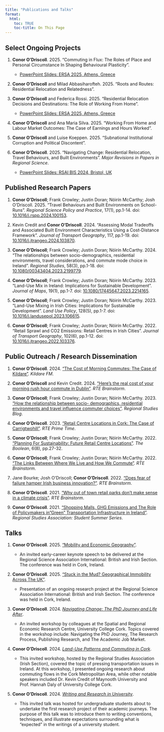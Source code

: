 ```yaml
---
title: "Publications and Talks"
format: 
  html:
    toc: TRUE
    toc-title: On This Page
---
```


## Select Ongoing Projects

1.  **Conor O'Driscoll**. 2025. "Commuting in Flux: The Roles of Place
    and Personal Circumstance In Shaping Behavioural Plasticity".
    
    - [PowerPoint Slides: ERSA 2025, Athens, Greece](PPTs/ERSA_EVENT_2025.pdf)

2.  **Conor O’Driscoll** and Milad Abbasiharofteh. 2025. "Roots and
    Routes: Residential Relocation and Relatedness".

3.  **Conor O’Driscoll** and Federica Rossi. 2025. "Residential
    Relocation Decisions and Destinations: The Role of Working From
    Home".
    
    - [PowerPoint Slides: ERSA 2025, Athens, Greece](PPTs/ERSA_WFH_2025.pdf)

4.  **Conor O’Driscoll** and Ana Maria Silva. 2025. "Working From Home
    and Labour Market Outcomes: The Case of Earnings and Hours Worked".

5.  **Conor O'Driscoll** and Luise Koeppen. 2025. "Subnational
    Institutional Corruption and Political Discontent".

6.  **Conor O’Driscoll**. 2025. "Navigating Change: Residential
    Relocation, Travel Behaviours, and Built Environments". *Major
    Revisions in Papers in Regional Science*.
    
    - [PowerPoint Slides: RSAI BIS 2024, Bristol, UK](PPTs/RSAI-BIS 2024.pdf)


## Published Research Papers


1.  **Conor O’Driscoll**; Frank Crowley; Justin Doran; Nóirín McCarthy;
    Josh O’Driscoll. 2025. "Travel Behaviours and Built Environments on
    School-Runs". *Regional Science Policy and Practice*, 17(1),
    pp.1-14. doi:
    [10.1016/j.rspp.2024.100153](https://doi.org/10.1016/j.rspp.2024.100153).

2.  Kevin Credit and **Conor O’Driscoll**. 2024. "Assessing Modal
    Tradeoffs and Associated Built Environment Characteristics Using a
    Cost-Distance Framework". *Journal of Transport Geography*, 117,
    pp.1-19. doi:
    [10.1016/j.jtrangeo.2024.103870](https://doi.org/10.1016/j.jtrangeo.2024.103870).

3.  **Conor O’Driscoll**; Frank Crowley; Justin Doran; Nóirín
    McCarthy. 2024. "The relationships between socio-demographics,
    residential environments, travel considerations, and commute mode
    choice in Ireland". *Regional Studies*, 58(3), pp.1-18. doi:
    [10.1080/00343404.2023.2199779](https://doi.org/10.1080/00343404.2023.2199779).

4.  **Conor O’Driscoll**; Frank Crowley; Justin Doran; Nóirín
    McCarthy. 2023. "Land-Use Mix in Ireland: Implications for
    Sustainable Development". *Journal of Maps*, 19(1), pp.1-7. doi:
    [10.1080/17445647.2023.2214165](https://doi.org/10.1080/17445647.2023.2214165).

5.  **Conor O’Driscoll**; Frank Crowley; Justin Doran; Nóirín
    McCarthy. 2023. “Land-Use Mixing in Irish Cities: Implications for
    Sustainable Development”. *Land Use Policy*, 128(5), pp.1-7. doi:
    [10.1016/j.landusepol.2023.106615](https://doi.org/10.1016/j.landusepol.2023.106615).

6.  **Conor O’Driscoll**; Frank Crowley; Justin Doran; Nóirín
    McCarthy. 2022. “Retail Sprawl and CO2 Emissions: Retail Centres in
    Irish Cities”. *Journal of Transport Geography*, 102(6), pp.1-12.
    doi:
    [10.1016/j.jtrangeo.2022.103376](https://doi.org/10.1016/j.jtrangeo.2022.103376).



## Public Outreach / Research Dissemination


1.  **Conor O’Driscoll**. 2024. ["The Cost of Morning Commutes: The Case
    of Kildare"](https://www.kfmradio.com/player/podcasts/episodes/friday-21st-june-2024-hour-2/). *Kildare
    FM*.

2.  **Conor O’Driscoll** and Kevin Credit. 2024. ["Here’s the real cost
    of your morning rush hour commute in
    Dublin"](https://www.rte.ie/brainstorm/2024/0920/1455070-dublin-travel-costs-commute-built-environment-time-density/).
    *RTE Brainstorm*.

3.  **Conor O’Driscoll**; Frank Crowley; Justin Doran; Nóirín
    McCarthy. 2023. ["How the relationship between socio- demographics,
    residential environments and travel influence commuter
    choices"](https://www.linkedin.com/pulse/how-relationship-between-socio-demographics-travel-commuter-journal/).
    *Regional Studies Blog*.

4.  **Conor O’Driscoll**. 2023. ["Retail Centre Locations in Cork: The
    Case of
    Carrigtwohill"](https://www.rte.ie/radio/radio1/drivetime/programmes/2023/0104/1344917-drivetime-wednesday-4-january-2023/).
    *RTE Prime Time*.

5.  **Conor O’Driscoll**; Frank Crowley; Justin Doran; Nóirín
    McCarthy. 2022. ["Planning For Sustainability: Future Retail Centre
    Locations"](https://journals.ucc.ie/index.php/boolean/article/view/boolean-2022-6).
    *The Boolean*, 6(8), pp.27-32.

6.  **Conor O’Driscoll**; Frank Crowley; Justin Doran; Nóirín
    McCarthy. 2022. ["The Links Between Where We Live and How We
    Commute"](https://www.rte.ie/brainstorm/2022/0829/1319376-land-use-transport-policies-commuting-walking-cycling-public-transport/).
    *RTE Brainstorm*.

7.  Jane Bourke; Josh O’Driscoll; **Conor O’Driscoll**. 2022. ["Does
    fear of failure hamper Irish business
    innovation?"](https://www.rte.ie/brainstorm/2022/0609/1303758-ireland-business-innovation-success-failure/#:~:text=Three%20insights%20from%20this%20report,innovation%20to%20secure%20economic%20growth).
    *RTE Brainstorm*.

8.  **Conor O’Driscoll**. 2021. ["Why out of town retail parks don’t
    make sense in a climate
    crisis"](https://www.rte.ie/brainstorm/2021/1005/1250821-carrigtwohill-cork-out-of-town-retail-parks-shopping-centres-climate-change/).
    *RTE Brainstorm*.

9.  **Conor O’Driscoll**. 2021. ["Shopping Malls, GHG Emissions and The
    Role of Policymakers in "Green" Transportation Infrastructure in
    Ireland"](https://www.regionalstudies.org/rsa-blog/shopping-malls-ghg-emissions-and-the-role-of-policymakers-in-green-transportation-infrastructure/).
    *Regional Studies Association: Student Summer Series*.



## Talks


1. **Conor O'Driscoll**. 2025. ["Mobility and Economic Geography"](PPTs/RSAI-BIS_EC_Keynote_2025.pdf).

    - An invited early-career keynote speech to be delivered at the Regional Science Association International: British and Irish Section. The conference was held in Cork, Ireland.


2. **Conor O'Driscoll**. 2025. ["Stuck in the Mud? Geographical Immobility Across The UK"](PPTs/RSAI-BIS_stuck_paper_2025.pdf).

    - Presentation of an ongoing research project at the Regional Science Association International: British and Irish Section. The conference was held in Cork, Ireland.

3. **Conor O'Driscoll**. 2024. [*Navigating Change: The PhD Journey and Life After*](PPTs/UCC July 2024.pdf).

    - An invited workshop by colleagues at the Spatial and Regional Economic Research Centre, University College Cork. Topics covered in the workshop include: Navigating the PhD Journey, The Research Process, Publishing Research, and The Academic Job Market.
    
4. **Conor O'Driscoll**. 2024. [*Land-Use Patterns and Commuting in Cork*](PPTs/Land-Use Patterns and Commuting in Cork.pdf).

    - This invited workshop, hosted by the Regional Studies Association (Irish Section), covered the topic of pressing transportation issues in Ireland. At this workshop, I presented ongoing research about commuting flows in the Cork Metropolitan Area, while other notable speakers included Dr. Kevin Credit of Maynooth University and Prof. Hannah Daly of University College Cork.
    
5. **Conor O'Driscoll**. 2024. [*Writing and Research in University*](PPTs/Writing and Research in University.pdf).

    - This invited talk was hosted for undergraduate students about to undertake the first research project of their academic journeys. The purpose of this talk was to introduce them to writing conventions, techniques, and illustrate expectations surrounding what is “expected” in the writings of a university student.
